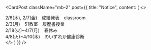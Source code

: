 
<div className="my-6 md:my-8">
  <ShowQuote />
</div>

<CardPost
  className="mb-2"
  post={{
    title: "Notice",
    content: (
      <>
      <div>
        2/6(木), 2/7(金)　成績発表　classroom
      </div>
      <div>
        2/3(月)　51教室　履歴書授業
      </div>
      <div>
        2/18(火)~4/7(月)　春休み
      </div>
      <div>
        4/8(火)~4/10(木)　のいずれか健康診断
      </div>
      </>
    )
  }}
/>

<div className="flex justify-center my-4">
  <ShowCards />
</div>

<div className="flex my-2">
  <ShowPrompts />
</div>

<div className="flex my-2">
  <ShowLinks />
</div>

<div className="bg-black p-10">
  <BaseKnob />
</div>

<div className="grid place-content-center">
  <RichImage
    isOss
    caption={'"If you can\'t tell, does it matter?"'}
    className="w-full md:w-80"
    src={"girl90s.png"}
  />
</div>
